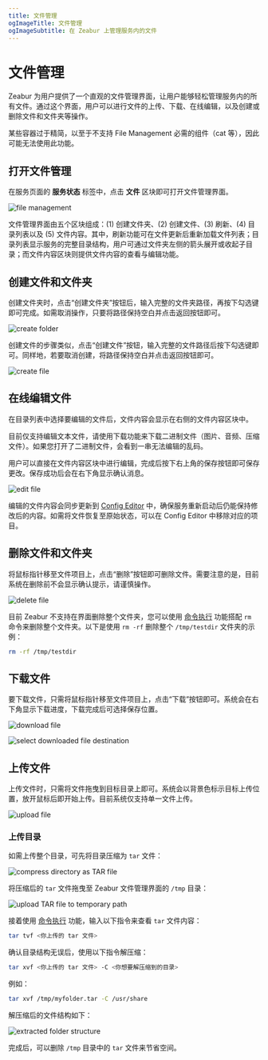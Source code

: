 ```yaml
---
title: 文件管理
ogImageTitle: 文件管理
ogImageSubtitle: 在 Zeabur 上管理服务内的文件
---
```



# 文件管理

Zeabur 为用户提供了一个直观的文件管理界面，让用户能够轻松管理服务内的所有文件。通过这个界面，用户可以进行文件的上传、下载、在线编辑，以及创建或删除文件和文件夹等操作。

<Callout type="warning">
  某些容器过于精简，以至于不支持 File Management 必需的组件（cat 等），因此可能无法使用此功能。
</Callout>

## 打开文件管理

在服务页面的 **服务状态** 标签中，点击 **文件** 区块即可打开文件管理界面。

![file management](/data-management/file-management/file-management.png)

文件管理界面由五个区块组成：(1) 创建文件夹、(2) 创建文件、(3) 刷新、(4) 目录列表以及 (5) 文件内容。其中，刷新功能可在文件更新后重新加载文件列表；目录列表显示服务的完整目录结构，用户可通过文件夹左侧的箭头展开或收起子目录；而文件内容区块则提供文件内容的查看与编辑功能。

## 创建文件和文件夹

创建文件夹时，点击“创建文件夹”按钮后，输入完整的文件夹路径，再按下勾选键即可完成。如需取消操作，只要将路径保持空白并点击返回按钮即可。

![create folder](/data-management/file-management/create-folder.png)

创建文件的步骤类似，点击“创建文件”按钮，输入完整的文件路径后按下勾选键即可。同样地，若要取消创建，将路径保持空白并点击返回按钮即可。

![create file](/data-management/file-management/create-file.png)

## 在线编辑文件

在目录列表中选择要编辑的文件后，文件内容会显示在右侧的文件内容区块中。

<Callout type="info">
  目前仅支持编辑文本文件，请使用下载功能来下载二进制文件（图片、音频、压缩文件）。如果您打开了二进制文件，会看到一串无法编辑的乱码。
</Callout>

用户可以直接在文件内容区块中进行编辑，完成后按下右上角的保存按钮即可保存更改。保存成功后会在右下角显示确认消息。

![edit file](/data-management/file-management/edit-file.png)

编辑的文件内容会同步更新到 [Config Editor](/data-management/config-edit) 中，确保服务重新启动后仍能保持修改后的内容。如需将文件恢复至原始状态，可以在 Config Editor 中移除对应的项目。

## 删除文件和文件夹

将鼠标指针移至文件项目上，点击“删除”按钮即可删除文件。需要注意的是，目前系统在删除前不会显示确认提示，请谨慎操作。

![delete file](/data-management/file-management/delete-file.png)

目前 Zeabur 不支持在界面删除整个文件夹，您可以使用 [命令执行](/deploy/command-execution) 功能搭配 `rm` 命令来删除整个文件夹。以下是使用 `rm -rf` 删除整个 `/tmp/testdir` 文件夹的示例：

```bash
rm -rf /tmp/testdir
```

## 下载文件

要下载文件，只需将鼠标指针移至文件项目上，点击“下载”按钮即可。系统会在右下角显示下载进度，下载完成后可选择保存位置。

![download file](/data-management/file-management/download-file.png)

![select downloaded file destination](/data-management/file-management/download-select-destination.png)

## 上传文件

上传文件时，只需将文件拖曳到目标目录上即可。系统会以背景色标示目标上传位置，放开鼠标后即开始上传。目前系统仅支持单一文件上传。

![upload file](/data-management/file-management/upload.png)

### 上传目录

如需上传整个目录，可先将目录压缩为 `tar` 文件：

![compress directory as TAR file](/data-management/file-management/compress-as-tar.png)

将压缩后的 `tar` 文件拖曳至 Zeabur 文件管理界面的 `/tmp` 目录：

![upload TAR file to temporary path](/data-management/file-management/upload-tar-file.png)

接着使用 [命令执行](/deploy/command-execution) 功能，输入以下指令来查看 `tar` 文件内容：

```bash
tar tvf <你上传的 tar 文件>
```

确认目录结构无误后，使用以下指令解压缩：

```bash
tar xvf <你上传的 tar 文件> -C <你想要解压缩到的目录>
```

例如：

```bash
tar xvf /tmp/myfolder.tar -C /usr/share
```

解压缩后的文件结构如下：

![extracted folder structure](/data-management/file-management/extracted-folder-structure.png)

完成后，可以删除 `/tmp` 目录中的 `tar` 文件来节省空间。
